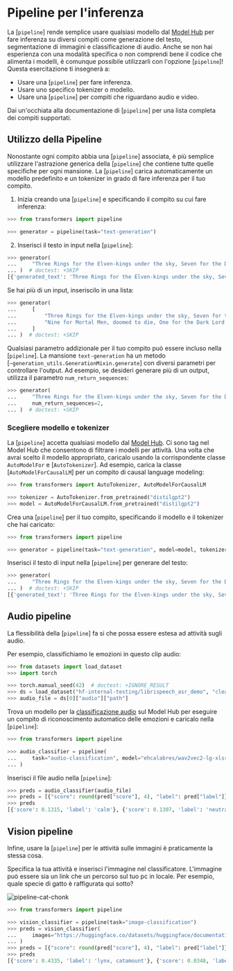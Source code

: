<!--Copyright 2022 The HuggingFace Team. All rights reserved.

Licensed under the Apache License, Version 2.0 (the "License"); you may not use this file except in compliance with
the License. You may obtain a copy of the License at

http://www.apache.org/licenses/LICENSE-2.0

Unless required by applicable law or agreed to in writing, software distributed under the License is distributed on
an "AS IS" BASIS, WITHOUT WARRANTIES OR CONDITIONS OF ANY KIND, either express or implied. See the License for the
specific language governing permissions and limitations under the License.
-->

# Pipeline per l'inferenza

La [`pipeline`] rende semplice usare qualsiasi modello dal [Model Hub](https://huggingface.co/models) per fare inferenza su diversi compiti come generazione del testo, segmentazione di immagini e classificazione di audio. Anche se non hai esperienza con una modalità specifica o non comprendi bene il codice che alimenta i modelli, è comunque possibile utilizzarli con l'opzione [`pipeline`]! Questa esercitazione ti insegnerà a:

* Usare una [`pipeline`] per fare inferenza.
* Usare uno specifico tokenizer o modello.
* Usare una [`pipeline`] per compiti che riguardano audio e video.

<Tip>

Dai un'occhiata alla documentazione di [`pipeline`] per una lista completa dei compiti supportati.

</Tip>

## Utilizzo della Pipeline

Nonostante ogni compito abbia una [`pipeline`] associata, è più semplice utilizzare l'astrazione generica della [`pipeline`] che contiene tutte quelle specifiche per ogni mansione. La [`pipeline`] carica automaticamente un modello predefinito e un tokenizer in grado di fare inferenza per il tuo compito. 

1. Inizia creando una [`pipeline`] e specificando il compito su cui fare inferenza:

```py
>>> from transformers import pipeline

>>> generator = pipeline(task="text-generation")
```

2. Inserisci il testo in input nella [`pipeline`]:

```py
>>> generator(
...     "Three Rings for the Elven-kings under the sky, Seven for the Dwarf-lords in their halls of stone"
... )  # doctest: +SKIP
[{'generated_text': 'Three Rings for the Elven-kings under the sky, Seven for the Dwarf-lords in their halls of stone, Seven for the Iron-priests at the door to the east, and thirteen for the Lord Kings at the end of the mountain'}]
```

Se hai più di un input, inseriscilo in una lista:

```py
>>> generator(
...     [
...         "Three Rings for the Elven-kings under the sky, Seven for the Dwarf-lords in their halls of stone",
...         "Nine for Mortal Men, doomed to die, One for the Dark Lord on his dark throne",
...     ]
... )  # doctest: +SKIP
```

Qualsiasi parametro addizionale per il tuo compito può essere incluso nella [`pipeline`]. La mansione `text-generation` ha un metodo [`~generation_utils.GenerationMixin.generate`] con diversi parametri per controllare l'output. Ad esempio, se desideri generare più di un output, utilizza il parametro `num_return_sequences`:

```py
>>> generator(
...     "Three Rings for the Elven-kings under the sky, Seven for the Dwarf-lords in their halls of stone",
...     num_return_sequences=2,
... )  # doctest: +SKIP
```

### Scegliere modello e tokenizer

La [`pipeline`] accetta qualsiasi modello dal [Model Hub](https://huggingface.co/models). Ci sono tag nel Model Hub che consentono di filtrare i modelli per attività. Una volta che avrai scelto il modello appropriato, caricalo usando la corrispondente classe `AutoModelFor` e [`AutoTokenizer`]. Ad esempio, carica la classe [`AutoModelForCausalLM`] per un compito di causal language modeling:

```py
>>> from transformers import AutoTokenizer, AutoModelForCausalLM

>>> tokenizer = AutoTokenizer.from_pretrained("distilgpt2")
>>> model = AutoModelForCausalLM.from_pretrained("distilgpt2")
```

Crea una [`pipeline`] per il tuo compito, specificando il modello e il tokenizer che hai caricato:

```py
>>> from transformers import pipeline

>>> generator = pipeline(task="text-generation", model=model, tokenizer=tokenizer)
```

Inserisci il testo di input nella [`pipeline`] per generare del testo:

```py
>>> generator(
...     "Three Rings for the Elven-kings under the sky, Seven for the Dwarf-lords in their halls of stone"
... )  # doctest: +SKIP
[{'generated_text': 'Three Rings for the Elven-kings under the sky, Seven for the Dwarf-lords in their halls of stone, Seven for the Dragon-lords (for them to rule in a world ruled by their rulers, and all who live within the realm'}]
```

## Audio pipeline

La flessibilità della [`pipeline`] fa si che possa essere estesa ad attività sugli audio.

Per esempio, classifichiamo le emozioni in questo clip audio:

```py
>>> from datasets import load_dataset
>>> import torch

>>> torch.manual_seed(42)  # doctest: +IGNORE_RESULT
>>> ds = load_dataset("hf-internal-testing/librispeech_asr_demo", "clean", split="validation")
>>> audio_file = ds[0]["audio"]["path"]
```

Trova un modello per la [classificazione audio](https://huggingface.co/models?pipeline_tag=audio-classification) sul Model Hub per eseguire un compito di riconoscimento automatico delle emozioni e caricalo nella [`pipeline`]:

```py
>>> from transformers import pipeline

>>> audio_classifier = pipeline(
...     task="audio-classification", model="ehcalabres/wav2vec2-lg-xlsr-en-speech-emotion-recognition"
... )
```

Inserisci il file audio nella [`pipeline`]:

```py
>>> preds = audio_classifier(audio_file)
>>> preds = [{"score": round(pred["score"], 4), "label": pred["label"]} for pred in preds]
>>> preds
[{'score': 0.1315, 'label': 'calm'}, {'score': 0.1307, 'label': 'neutral'}, {'score': 0.1274, 'label': 'sad'}, {'score': 0.1261, 'label': 'fearful'}, {'score': 0.1242, 'label': 'happy'}]
```

## Vision pipeline

Infine, usare la [`pipeline`] per le attività sulle immagini è praticamente la stessa cosa.

Specifica la tua attività e inserisci l'immagine nel classificatore. L'immagine può essere sia un link che un percorso sul tuo pc in locale. Per esempio, quale specie di gatto è raffigurata qui sotto?

![pipeline-cat-chonk](https://huggingface.co/datasets/huggingface/documentation-images/resolve/main/pipeline-cat-chonk.jpeg)

```py
>>> from transformers import pipeline

>>> vision_classifier = pipeline(task="image-classification")
>>> preds = vision_classifier(
...     images="https://huggingface.co/datasets/huggingface/documentation-images/resolve/main/pipeline-cat-chonk.jpeg"
... )
>>> preds = [{"score": round(pred["score"], 4), "label": pred["label"]} for pred in preds]
>>> preds
[{'score': 0.4335, 'label': 'lynx, catamount'}, {'score': 0.0348, 'label': 'cougar, puma, catamount, mountain lion, painter, panther, Felis concolor'}, {'score': 0.0324, 'label': 'snow leopard, ounce, Panthera uncia'}, {'score': 0.0239, 'label': 'Egyptian cat'}, {'score': 0.0229, 'label': 'tiger cat'}]
```
